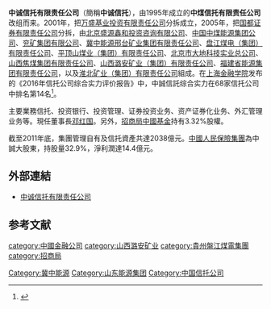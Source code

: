 {{refimprove|time=2018-05-14T16:31:55+00:00}}
'''中诚信托有限责任公司'''（簡稱'''中诚信托'''），由1995年成立的'''中煤信托有限责任公司'''改组而来。2001年，把[[万盛基业投资有限责任公司|万盛基业投资有限责任公司]]分拆成立，2005年，把[[国都证券有限责任公司|国都证券有限责任公司]]分拆，由[[北京盛源鑫和投资咨询有限公司|北京盛源鑫和投资咨询有限公司]]、[[中国中煤能源集团公司|中国中煤能源集团公司]]、[[兖矿集团有限公司|兖矿集团有限公司]]、[[冀中能源邢台矿业集团有限责任公司|冀中能源邢台矿业集团有限责任公司]]、[[盘江煤电（集团）有限责任公司|盘江煤电（集团）有限责任公司]]、[[平顶山煤业（集团）有限责任公司|平顶山煤业（集团）有限责任公司]]、[[北京市大地科技实业总公司|北京市大地科技实业总公司]]、[[山西焦煤集团有限责任公司|山西焦煤集团有限责任公司]]、[[山西潞安矿业（集团）有限责任公司|山西潞安矿业（集团）有限责任公司]]、[[福建省能源集团有限责任公司|福建省能源集团有限责任公司]]，以及[[淮北矿业（集团）有限责任公司|淮北矿业（集团）有限责任公司]]組成。在[[上海金融学院|上海金融学院]]发布的《2016年信托公司综合实力评价报告》中，中誠信託综合实力在68家信托公司中排名第14名<ref>{{Cite web |url = http://static.trust-one.com/img/news_content/20170512/1494580371311044163.pdf |title = 《2016年信托公司综合实力评价报告》 |author = 上海金融学院 |language = zh-cn |accessdate = 2020-06-08 |archive-date = 2020-06-08 |archive-url = https://web.archive.org/web/20200608033425/http://static.trust-one.com/img/news_content/20170512/1494580371311044163.pdf |dead-url = no }}</ref>。

主要業務信托、投资银行、投资管理、证券投资业务、资产证券化业务、外汇管理业务等。現任董事長[[邓红国|邓红国]]。另外，[[招商局中國基金|招商局中國基金]]持有3.32%股權。

截至2011年底，集團管理自有及信托資產共達2038億元。[[中國人民保險集團|中國人民保險集團]]為中誠大股東，持股量32.9%，淨利潤達14.4億元。

==外部連結==
*[https://web.archive.org/web/20170617010843/http://www.cctic.com.cn/ 中诚信托有限责任公司]

==参考文献==
{{reflist}}
{{中华人民共和国信托公司}}
[[category:中國金融公司|category:中國金融公司]]
[[Category:冀中能源|Category:冀中能源]]
[[category:山西潞安矿业|category:山西潞安矿业]]
[[Category:山东能源集团|Category:山东能源集团]]
[[category:貴州盤江煤電集團|category:貴州盤江煤電集團]]
[[category:招商局|category:招商局]]
[[Category:中国信托公司|Category:中国信托公司]]